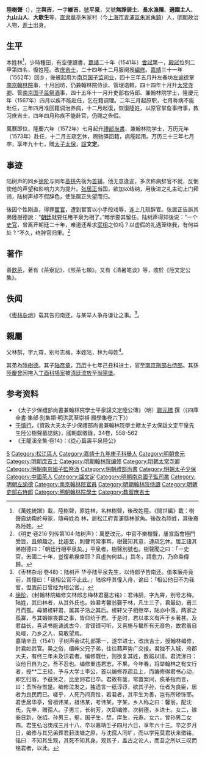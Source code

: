 {{Otheruses|other=名为陆平泉的其他人物|陆平泉}}
{{明清人物信息框
| 姓名 = 陸樹聲
| 原名 = 林樹聲
| 圖片名稱= 林樹聲.jpg
| 圖片大小 = 250px
| 圖片說明 = 《陸文定公像册》之陸樹聲像，[[明|明]]·沈俊繪<br>現藏於{{link-en|普林斯頓大學藝術博物館|Princeton University Art Museum}}
| 最高職務 = 太子少保禮部尚書兼翰林院學士
| 國家 = 大明
| 爵位 =
| 籍貫 = [[南直隸|直隸]][[華亭縣_(唐朝)|華亭縣]]朱家村（今[[上海市|上海市]][[青浦區|青浦區]][[朱家角鎮|朱家角鎮]]）
| 族裔 = 
| 字號 = 字與吉，號平泉，又號無諍居士、長水漁隱、適園主人、九山山人、大歇生等
| 諡號 = 文定
| 出生日期 = [[正德_(明朝)|正德]]四年（1509年）二月初九日
| 出生地點 = [[南直隸|直隸]][[華亭縣_(唐朝)|華亭縣]]朱家村（今[[上海市|上海市]][[青浦區|青浦區]][[朱家角鎮|朱家角鎮]]）
| 逝世日期 = [[萬曆|萬曆]]三十三年（1605年）
| 逝世地點 = [[南直隸|直隸]][[華亭縣_(唐朝)|華亭縣]]朱家村（今[[上海市|上海市]][[青浦區|青浦區]][[朱家角鎮|朱家角鎮]]）
| 墓葬 =
| 配偶 =
| 親屬 = （弟）[[陸樹德|陸樹德]]<br>（子）[[陸彥章|陸彥章]]<br>（孫）[[陸慶曾|陸慶曾]]
| 出身 = 
*嘉靖十九年庚子科舉人
*嘉靖二十年會元，殿試二甲賜進士出身
| 經歷 = 
*嘉靖二十年（1541年）授編修
*[[太常卿|太常卿]]
*署南京[[國子監祭酒|國子監祭酒]]
*累官[[禮部尚書|禮部尚書]]
*贈[[太子太保|太子太保]]
| 著作 = 
*《陸文定公集》
}}
'''陸樹聲'''（{{bd|1509年||1605年|catIdx=L陸}}），[[表字|字]]'''與吉'''，一字'''維吉'''，[[號|號]]'''平泉'''，又號'''無諍居士'''、'''長水漁隱'''、'''適園主人'''、'''九山山人'''、'''大歇生'''等，[[南直隸|直隶]][[華亭縣_(唐朝)|華亭]]朱家村（今[[上海市|上海市]][[青浦區|青浦區]][[朱家角鎮|朱家角鎮]]）人，[[明朝|明朝]]政治人物，[[進士|進士]]出身。

==生平==
本姓林<ref>《萬姓統譜》載，陸樹聲，原姓林，名林樹聲，後改姓陸。《閱世編》載：樹聲自幼鞠於母家，隨母姓為 林，居松江府青浦縣林家角。後改為陸姓，其後裔為陸姓。</ref>，少時種田，有空便讀書，[[嘉靖|嘉靖]]二十年（1541年）[[會試|會試]]第一，[[殿試|殿試]]位列二甲第四名，復姓陸。改[[庶吉士|庶吉士]]，二十四年十二月服阕授[[編修|編修]]。[[嘉靖|嘉靖]]三十一年（1552年）回乡，後被起用为[[南京|南京]][[国子监|国子监]][[司业|司业]]，四十三年五月升左春坊[[左谕德|左谕德]]掌[[南京|南京]][[翰林院|翰林院]]事，十月回坊，仍兼翰林院侍读、管理诰敕，四十四年十月升[[太常寺卿|太常寺卿]]、管[[南京|南京]][[国子监祭酒|国子监祭酒]]事，四十五年十一月升吏部右侍郎、兼翰林院学士，隆慶元年（1567年）四月以疾不能赴任，乞在籍调理。二年三月起原职，七月称病不能赴任，三年四月准回籍调治养病，十二月起復，恢復陸姓，以原官掌詹事府事，教习庶吉士，四年四月称疾不能赴官，仍赐之告假。

萬曆即位，隆慶六年（1572年）七月起升[[禮部尚書|禮部尚書]]、兼翰林院学士，万历元年（1573年）赴任，十二月五疏乞休，赐驰驿回籍，病痊起用。万历三十三年七月卒，享年九十七，贈[[太子太保|太子太保]]，[[諡|諡]]'''文定'''。

==事迹==
陆树声的同乡[[徐阶|徐阶]]与同年[[高拱|高拱]]先後为[[首辅|首辅]]，他无意逢迎，多次称病辞官不就，反倒使他的声望和影响力大为提升。[[张居正|张居正]]当国，欲加以结纳，用後进之礼主动上门拜谒，陆树声却不假辞色，使张居正失望而归。

後因个性刚直，得罪[[宦官|宦官]]，遭到宦官以小手段戏辱，连上几疏辞官。张居正告訴其弟陸樹德說：“[[朝廷|朝廷]]就要任用平泉为相了。”暗示要其留任。陆树声得知後说：“一个[[史官|史官]]，曾离开朝廷二十年，难道还希求[[宰相|宰相]]之位吗？以虚假的礼遇笼络我，有何益处？”不久，终辞官归里。<ref>《明史·卷216·列传第104·陆树声》：萬歷改元，中官不樂樹聲，屢宣詣會極門受旨，且頻趣之。比趨至，則曹司常事耳。樹聲知其意，連疏乞休。居正語其弟樹德曰：「朝廷行相平泉矣。」平泉者，樹聲別號也。樹聲聞之曰：「一史官，去國二十年，豈復希揆席耶？且虛拘何益。」其冬，請愈力，乃命乘傳歸。</ref>

==著作==
善[[飲茶|飲茶]]，著有《茶寮記》、《煎茶七類》。又有《清暑笔谈》等，收於《陸文定公集》。

==佚闻==
《[[枣林杂俎|枣林杂俎]]》载其告归南还，与某举人争舟谦让之事。<ref>《枣林杂俎·卷48》：陆树声 华亭陆平泉先生，以侍郎予告南还。值孝廉舟竟前，其僮曰：「我相公官不止此。」陆徐呼其僮入舟，谕曰：「相公他日不为我官，但我前日曾经为相公官。」</ref>。

==親屬==
父林鹄，字九霄，别号志梅，本姓陆，林为母姓<ref>[[徐阶|徐阶]]，《封翰林院编修文林郎志梅林君墓志铭》：君讳鹄，字九霄，别号志梅，陆姓，其曰林者，从其外氏也。始君考馨翁娶于林，凡生三子，君最幼，甫三月而孤。母舅槎轩君，属其子浩之其后。槎轩父子相继卒，陆亦中落。两家之孤寡，与其婚嫁丧葬之事，皆仰给于君。于是时，君以孝义有声于乡著甚。及君益长，喜读书能诵说古今，言铿铿可听，又喜施与罊所有无吝色，故君虽自处峻，乃乡之人，莫敢望焉。<br>嘉靖辛丑（1541）子树声会试礼部第一，遂举进士，改庶吉士，授翰林编修，封君如其官。吴之俗，缙绅父兄子弟，往往藉声势广交接。君独不入城，府郡大夫，有终三年未及识君者。编修既仕，则欲复其姓，数跽以请。君流涕曰：汝他日自为之，吾不忍也。编修重违君志，不果。今年春，将举翰林之有文行者，授**二王经，予与大学士李公，首以编修荐疏且上，而编修得君书心动，即乞归省。予益贤之，比至则君已卒。君故有箧，常置案间，疾革指而言，曰：吾所存惟是。编修泣发之，独遗言一纸谆谆，欲其子孙，仕者为良臣，居者为良民而已。嗟乎，人死乃间真性，若君者，其平生为善，岂有所矫饰耶。<br>君世居华亭，曾祖讳某，祖讳某，考讳某，字某，乡人称之曰：馨翁，配沈氏，先卒，赠孺人。子男三，长树芳，次即编修，次树德，乡进士。女二，嫁奚日新，张绍。孙男三，壑，国子生，埜，庠生，元寿。女六，曾孙男二女四。君生弘治庚戌三月十八，卒以嘉靖壬子四月六日，享年六十三。卒之岁月日，编修与其兄弟葬君葑澳塘之原，与沈孺人同圹，而以学宪莫君状来徵铭，铭曰：不知其生观，其死不知其身。观其子，盖古之论人，而吾之所以三叹而铭君者，以此。</ref>。

其弟為[[陸樹德|陸樹德]]。其子[[陆彦章|陆彦章]]，[[万历|万历]]十七年己丑科进士，官至[[南京|南京]][[刑部右侍郎|刑部右侍郎]]。其孫[[陸慶曾|陸慶曾]]因捲入[[丁酉科場案|丁酉科場案]]被[[清廷|清廷]][[流放|流放]]至[[尚陽堡|尚陽堡]]。

{{wikisource|明史/卷216}}

== 参考资料 ==
{{Reflist}}
*《太子少保禮部尚書兼翰林院學士平泉諡文定陸公傳》（明）[[鄒元標|鄒元標]] 撰（《四庫全書·集部·別集類·明洪武至崇禎·願學集卷六下》）
*[[于慎行|于慎行]]，《資政大夫太子少保禮部尚書兼翰林院學士贈太子太保諡文定平泉先生陸公樹聲墓誌銘》，國朝獻徵錄，34卷，558-562
*《王龍溪全集·卷14》：《從心篇壽平泉陸公》

{{嘉靖二十年辛丑科殿試金榜}}

{{Authority control}}

{{DEFAULTSORT:Lu陸}}
[[Category:華亭陸氏|S]]
[[Category:松江區人|Category:松江區人]]
[[Category:嘉靖十九年庚子科舉人|Category:嘉靖十九年庚子科舉人]]
[[Category:明朝會元|Category:明朝會元]]
[[Category:明朝庶吉士|Category:明朝庶吉士]]
[[Category:明朝翰林院编修|Category:明朝翰林院编修]]
[[Category:明朝太常寺卿|Category:明朝太常寺卿]]
[[Category:明朝南京國子監祭酒|Category:明朝南京國子監祭酒]]
[[Category:明朝禮部尚書|Category:明朝禮部尚書]]
[[Category:明朝太子少保|Category:明朝太子少保]]
[[Category:中國茶人|Category:中國茶人]]
[[Category:諡文定|Category:諡文定]]
[[Category:明朝南京國子監司業|Category:明朝南京國子監司業]]
[[Category:明朝左諭德|Category:明朝左諭德]]
[[Category:南京翰林院官員|Category:南京翰林院官員]]
[[Category:明朝翰林院侍讀|Category:明朝翰林院侍讀]]
[[Category:明朝吏部右侍郎|Category:明朝吏部右侍郎]]
[[Category:明朝翰林院學士|Category:明朝翰林院學士]]
[[Category:教習庶吉士|Category:教習庶吉士]]